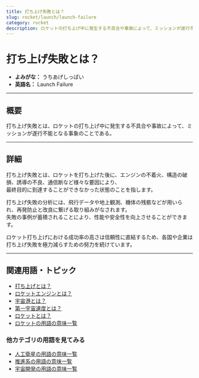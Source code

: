```yaml
---
title: 打ち上げ失敗とは？
slug: rocket/launch/launch-failure
category: rocket
description: ロケットの打ち上げ中に発生する不具合や事故によって、ミッションが遂行不能となる事象のことである打ち上げ失敗の意味・定義・内容について解説します。  
---
```



<Head>
  <script type="application/ld+json">
    {`{
      "@context": "https://schema.org",
      "@type": "DefinedTerm",
      "name": "打ち上げ失敗",
      "inDefinedTermSet": "https://www.space-portal.org",
      "termCode": "rocket/launch/launch-failure",
      "description": "ロケットの打ち上げ中に発生する不具合や事故によって、ミッションが遂行不能となる事象のことである。  ",
      "url": "https://www.space-portal.org/docs/rocket/launch/launch-failure"
    }`}
  </script>
</Head>

# 打ち上げ失敗とは？

- **よみがな：** うちあげしっぱい  
- **英語名：** Launch Failure  

---

## 概要

打ち上げ失敗とは、ロケットの打ち上げ中に発生する不具合や事故によって、ミッションが遂行不能となる事象のことである。  

---

## 詳細

打ち上げ失敗とは、ロケットを打ち上げた後に、エンジンの不着火、構造の破損、誘導の不良、通信断など様々な要因により、  
最終目的に到達することができなかった状態のことを指します。  

打ち上げ失敗の分析には、飛行データや地上観測、機体の残骸などが用いられ、再発防止と改良に繋げる取り組みがなされます。  
失敗の事例が蓄積されることにより、性能や安全性を向上させることができます。  

ロケット打ち上げにおける成功率の高さは信頼性に直結するため、各国や企業は打ち上げ失敗を極力減らすための努力を続けています。  

---

## 関連用語・トピック

- [打ち上げとは？](/docs/rocket/launch/launch)
- [ロケットエンジンとは？](/docs/rocket/propulsion/rocket-engine)
- [宇宙港とは？](/docs/rocket/type/spaceport)
- [第一宇宙速度とは？](/docs/orbit/mechanics/first-cosmic-velocity)
- [ロケットとは？](/docs/rocket/rocket)
- [ロケットの用語の意味一覧](/docs/category/rocket)

### 他カテゴリの用語を見てみる
- [人工衛星の用語の意味一覧](/docs/category/satellite)
- [推進系の用語の意味一覧](/docs/category/propulsion)
- [宇宙開発の用語の意味一覧](/docs/category/glossary)
